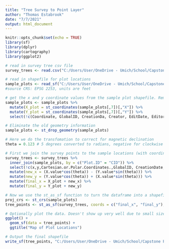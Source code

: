```yaml
---
title: "Tree Survey to Point Layer"
author: "Thomas Estabrook"
date: "7/7/2021"
output: html_document
---
```


```r
knitr::opts_chunk$set(echo = TRUE)
library(sf)
library(dplyr)
library(cartography)
library(ggplot2)
```

```r
# read in survey tree csv file
survey_trees <- read.csv("C:/Users/User/OneDrive - Umich/School/Capstone Project/Data/August_18_Tree_Survey/survey_0.csv")

# read in shapefile for plot locations
sample_plots <- read_sf("C:/Users/User/OneDrive - Umich/School/Capstone Project/Data/Sample_Plots_shapefile/SamplePlots.shp")
#source CRS: EPSG 2253, units are feet
```

```r
# get the x and y coordinate values from the sample plot shapefile. Remove unneeded columns to save memory and prevent confusion
sample_plots <- sample_plots %>%
  mutate(X_plot = st_coordinates(sample_plots[,7])[,"X"]) %>%
  mutate(Y_plot = st_coordinates(sample_plots[,7])[,"Y"]) %>%
  select(!c(Coordinate, GlobalID, CreationDa, Creator, EditDate, Editor, H_precisio, X, Y))

# Eliminate the old geometry information
sample_plots <- st_drop_geometry(sample_plots)
```

```r
# Here we do the transfomation to correct for magnetic declination
theta = 0.123 # 5 degrees converted to radians, negative for clockwise correction(?)

# First we join the survey points to the sample locations (with coordinates labeled as X and Y). Then we eliminate some columns, and apply the rotation to the local x and y values of the sample points. Finally we get the final x and y values by adding the transformed local x and y to the sample site origin point x and y values. 
survey_trees <- survey_trees %>%
  inner_join(sample_plots, by = c("Plot.ID" = "CID")) %>%
  select(!c(x,y,Cartesian.or.Polar.Coordinates.,GlobalID, CreationDate, Creator, EditDate, Editor,Surveyor,Notes.x,Notes.y)) %>%
  mutate(new_x = (X.value*cos(theta)) - (Y.value*sin(theta))) %>%
  mutate(new_y = (Y.value*cos(theta)) + (X.value*sin(theta))) %>%
  mutate(final_x = X_plot + new_x) %>%
  mutate(final_y = Y_plot + new_y)

```


```r
# Now we use the st_as_sf function to turn the dataframe into a shapefile, where the x and y in the spatial reference system come from the x and y columns in the data
proj_crs <- st_crs(sample_plots)
tree_points <- st_as_sf(survey_trees, coords = c("final_x", "final_y"), crs=proj_crs)
```

```r
# Optionally plot the data. Doesn't show up very well due to small size
ggplot() +
  geom_sf(data = tree_points) +
  ggtitle("Map of Plot Locations")
```

```r
# Output the final shapefile
write_sf(tree_points, "C:/Users/User/OneDrive - Umich/School/Capstone Project/Data/tree_points_Aug_18.shp")
```









